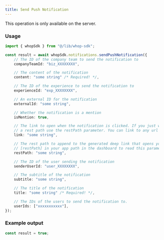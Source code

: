 ```yaml
---
title: Send Push Notification
---
```

<Note>This operation is only available on the server.</Note>
### Usage

```typescript
import { whopSdk } from "@/lib/whop-sdk";

const result = await whopSdk.notifications.sendPushNotification({
	// The ID of the company team to send the notification to
	companyTeamId: "biz_XXXXXXXX",

	// The content of the notification
	content: "some string" /* Required! */,

	// The ID of the experience to send the notification to
	experienceId: "exp_XXXXXXXX",

	// An external ID for the notification
	externalId: "some string",

	// Whether the notification is a mention
	isMention: true,

	// The link to open when the notification is clicked. If you just want to append
	// a rest path use the restPath parameter. You can link to any url here.
	link: "some string",

	// The rest path to append to the generated deep link that opens your app. Use
	// [restPath] in your app path in the dashboard to read this parameter.
	restPath: "some string",

	// The ID of the user sending the notification
	senderUserId: "user_XXXXXXXX",

	// The subtitle of the notification
	subtitle: "some string",

	// The title of the notification
	title: "some string" /* Required! */,

	// The IDs of the users to send the notification to.
	userIds: ["xxxxxxxxxxx"],
});

```

### Example output

```typescript
const result = true;

```
